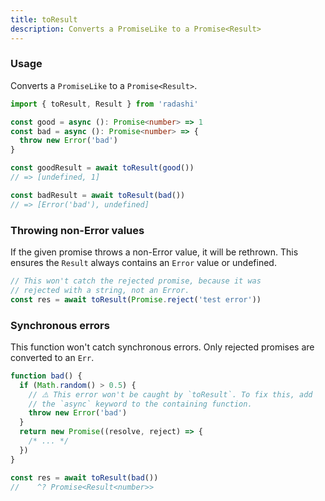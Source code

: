 ```yaml
---
title: toResult
description: Converts a PromiseLike to a Promise<Result>
---
```


### Usage

Converts a `PromiseLike` to a `Promise<Result>`.

```ts
import { toResult, Result } from 'radashi'

const good = async (): Promise<number> => 1
const bad = async (): Promise<number> => {
  throw new Error('bad')
}

const goodResult = await toResult(good())
// => [undefined, 1]

const badResult = await toResult(bad())
// => [Error('bad'), undefined]
```

### Throwing non-Error values

If the given promise throws a non-Error value, it will be rethrown. This ensures the `Result` always contains an `Error` value or undefined.

```ts
// This won't catch the rejected promise, because it was
// rejected with a string, not an Error.
const res = await toResult(Promise.reject('test error'))
```

### Synchronous errors

This function won't catch synchronous errors. Only rejected promises are converted to an `Err`.

```ts
function bad() {
  if (Math.random() > 0.5) {
    // ⚠️ This error won't be caught by `toResult`. To fix this, add
    // the `async` keyword to the containing function.
    throw new Error('bad')
  }
  return new Promise((resolve, reject) => {
    /* ... */
  })
}

const res = await toResult(bad())
//    ^? Promise<Result<number>>
```
